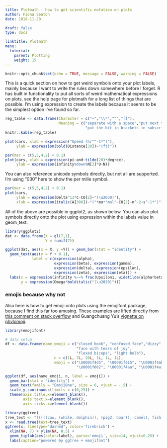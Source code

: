 ```yaml
---
title: Plotmath - how to get scientific notation on plots
author: Fiona Seaton
date: 2018-11-20

draft: false
type: docs

linktitle: Plotmath
menu:
  tutorial:
    parent: Plotting
    weight: 15
---
```


```r
knitr::opts_chunk$set(echo = TRUE, message = FALSE, warning = FALSE)
```



This is a quick section on how to get weird symbols onto your plot labels, mainly because I want to write the rules down somewhere before I forget. R has built in functionality to put all sorts of weird mathematical expressions on plots, see the help page for plotmath for a long list of things that are possible. I'm using expression to create the labels because it seems to be the simplest option I've found so far.

```r
reg_table <- data.frame(Character = c("~","\\*","^","[]"),
                        Meaning = c("separate with a space","put next to each other with no space","put the next bit in superscript",
                                    "put the bit in brackets in subscript"))
knitr::kable(reg_table)
```



```r
plot(cars, xlab = expression("Speed (hr"^-1*")"), 
     ylab = expression(bold(Distance[30])~"(ft)"))
```

```r
par(mar = c(5,5,4,2) + 0.1)
plot(cars, xlab = expression(pi~and~tilde(20)*degree), 
     ylab = expression(infinity%down%N[2]*O-N))
```

You can also reference unicode symbols directly, but not all are supported. I'm using "\u2030" here to show the per mille symbol.
```r
par(mar = c(5,5,4,2) + 0.1)
plot(cars, 
     ylab = expression(Delta^13*C-CO[2]~"(\u2030)"),  
     xlab = expression(italic(A[380])~"("*mu*"mol"~CO[2]~m^-2~s^-1*")"))
```

All of the above are possible in ggplot2, as shown below. You can also plot symbols directly onto the plot using expression within the labels value in geom_text.
```r
library(ggplot2)
dat <- data.frame(X = gl(7,1),
                  Y = runif(7))

ggplot(dat, aes(x = X, y =Y)) + geom_bar(stat = "identity") +
  geom_text(aes(y = Y + 0.1),
            label = c(expression(alpha), 
                      expression(beta), expression(gamma), 
                      expression(delta), expression(epsilon), 
                      expression(zeta), expression(eta))) +
  labs(x = expression(infinity %~~% frac(Upsilon1, widetilde(alpha*beta))),
       y = expression(Omega*bolditalic("(\u2020)")))
```


### emojis because why not
Also here is how to get emoji onto plots using the emojifont package, because I find this far too amusing. These examples are lifted directly from [this comment on stack overflow](https://stackoverflow.com/a/47763512) and Guangchuang Yu's [vignette on phylomoji](https://guangchuangyu.github.io/software/ggtree/vignettes/phylomoji.html).

```r
library(emojifont)

# data setup
df <- data.frame(name_emoji = c("closed book", "confused face","dizzy", 
                                "face with tears of joy", 
                                "flexed biceps", "light bulb"), 
                      n = c(1L, 7L, 20L, 1L, 1L, 1L), 
                      emoji = c("\U0001f4d5", "\U0001f615", "\U0001f4ab", 
                                "\U0001f602", "\U0001f4aa", "\U0001f4a1"))

ggplot(df, aes(name_emoji, n, label = emoji)) + 
  geom_bar(stat = "identity") +
  geom_text(family = "EmojiOne", size = 6, vjust = -.5) +
  scale_y_continuous(limits = c(0,25)) +
  theme(axis.title.x=element_blank(),
        axis.text.x=element_blank(),
        axis.ticks.x=element_blank())
```

```r
library(ggtree)
tree_text <- "(((((cow, (whale, dolphin)), (pig2, boar)), camel), fish), seedling);"
x <- read.tree(text=tree_text)
ggtree(x, linetype="dashed", color='firebrick') +
  xlim(NA, 7) + ylim(NA, 8.5) +
  geom_tiplab(aes(color=label), parse='emoji', size=14, vjust=0.25) +
  labs(caption="powered by ggtree + emojifont")
```

